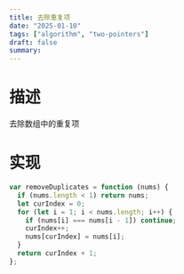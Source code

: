 ```yaml
---
title: 去除重复项
date: "2025-01-10"
tags: ["algorithm", "two-pointers"]
draft: false
summary:
---
```


# 描述

去除数组中的重复项

# 实现

```js
var removeDuplicates = function (nums) {
  if (nums.length < 1) return nums;
  let curIndex = 0;
  for (let i = 1; i < nums.length; i++) {
    if (nums[i] === nums[i - 1]) continue;
    curIndex++;
    nums[curIndex] = nums[i];
  }
  return curIndex + 1;
};
```
